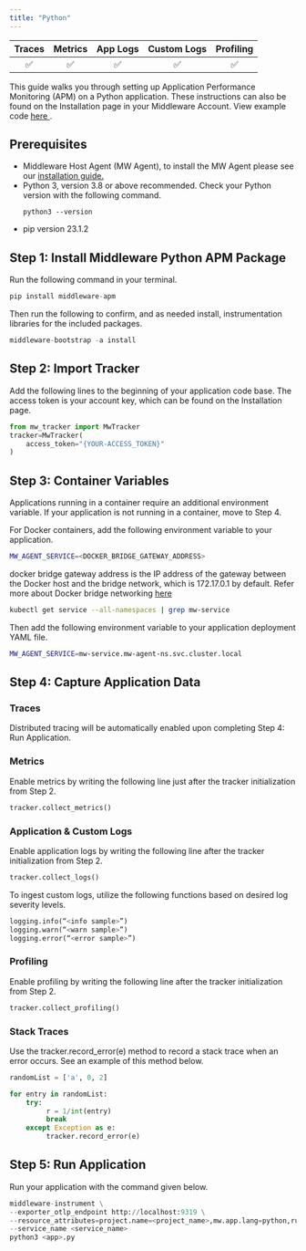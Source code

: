 ```yaml
---
title: "Python"
---
```

<a target="_blank" href="https://pypi.org/project/middleware-apm/">
    <span style={{
        background: "url(https://img.shields.io/pypi/v/middleware-apm) no-repeat",
        width: "125px",
        height: "20px",
        display: "inline-block",
    }}/>
</a>

| Traces | Metrics | App Logs | Custom Logs | Profiling |
| :----: | :-----: | :------: | :---------: | :-------: |
| ✅ | ✅ | ✅ | ✅ | ✅ |

This guide walks you through setting up Application Performance Monitoring (APM) on a Python application. These instructions can also be found on the Installation page in your Middleware Account. View example code <a href="https://github.com/middleware-labs/demo-apm/tree/master/python"> here </a>.


## Prerequisites

* Middleware Host Agent (MW Agent), to install the MW Agent please see our <a href="https://docs.middleware.io/docs/agent-installation/overview"> installation guide. </a> 
* Python 3, version 3.8 or above recommended. Check your Python version with the following command.
  ```
  python3 --version
  ```
* pip version 23.1.2

## Step 1: Install Middleware Python APM Package
Run the following command in your terminal.
```python
pip install middleware-apm
```

Then run the following to confirm, and as needed install, instrumentation libraries for the included packages.
```python
middleware-bootstrap -a install
```

## Step 2: Import Tracker
Add the following lines to the beginning of your application code base. The access token is your account key, which can be found on the Installation page.

```python
from mw_tracker import MwTracker
tracker=MwTracker(
    access_token="{YOUR-ACCESS_TOKEN}"
)
```

## Step 3: Container Variables
Applications running in a container require an additional environment variable. If your application is not running in a container, move to Step 4. 

For Docker containers, add the following environment variable to your application.
```bash
MW_AGENT_SERVICE=<DOCKER_BRIDGE_GATEWAY_ADDRESS>
```
<Note> docker bridge gateway address is the IP address of the gateway between the Docker host and the bridge network, which is 172.17.0.1 by default. 
Refer more about Docker bridge networking [here](https://docs.docker.com/network/network-tutorial-standalone/) </Note>

```bash
kubectl get service --all-namespaces | grep mw-service
```

Then add the following environment variable to your application deployment YAML file. 
```bash
MW_AGENT_SERVICE=mw-service.mw-agent-ns.svc.cluster.local
```

## Step 4: Capture Application Data

### Traces
Distributed tracing will be automatically enabled upon completing Step 4: Run Application. 

### Metrics
Enable metrics by writing the following line just after the tracker initialization from Step 2.
```python
tracker.collect_metrics()
```

### Application & Custom Logs
Enable application logs by writing the following line after the tracker initialization from Step 2. 
```python
tracker.collect_logs()
```
To ingest custom logs, utilize the following functions based on desired log severity levels.
```python
logging.info(“<info sample>”)
logging.warn(“<warn sample>”)
logging.error(“<error sample>”)
```

### Profiling
Enable profiling by writing the following line after the tracker initialization from Step 2.
```python
tracker.collect_profiling()
```

### Stack Traces
Use the tracker.record_error(e) method to record a stack trace when an error occurs. See an example of this method below. 
```python
randomList = ['a', 0, 2]

for entry in randomList:
    try:
         r = 1/int(entry)
         break
    except Exception as e:
         tracker.record_error(e)
```

## Step 5: Run Application
Run your application with the command given below.
```python
middleware-instrument \
--exporter_otlp_endpoint http://localhost:9319 \
--resource_attributes=project.name=<project_name>,mw.app.lang=python,runtime.metrics.python=true \
--service_name <service_name>
python3 <app>.py
```













